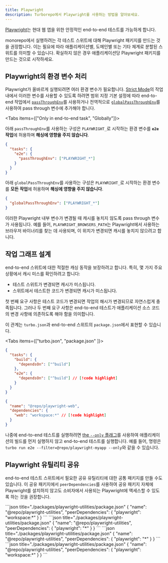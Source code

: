 ```yaml
---
title: Playwright
description: Turborepo에서 Playwright를 사용하는 방법을 알아보세요.
---
```



[Playwright](https://playwright.dev/)는 현대 웹 앱을 위한 안정적인 end-to-end 테스트를 가능하게 합니다.

monorepo에서 실행하려는 각 테스트 스위트에 대해 Playwright 패키지를 만드는 것을 권장합니다. 이는 필요에 따라 애플리케이션별, 도메인별 또는 기타 체계로 분할된 스위트를 의미할 수 있습니다. 확실하지 않은 경우 애플리케이션당 Playwright 패키지를 만드는 것으로 시작하세요.

## Playwright의 환경 변수 처리

Playwright가 올바르게 실행되려면 여러 환경 변수가 필요합니다. [Strict Mode](/docs/crafting-your-repository/using-environment-variables#strict-mode)의 작업 내에서 이러한 변수를 사용할 수 있도록 하려면 범위 지정 기본 설정에 따라 end-to-end 작업에서 [`passThroughEnv`](/docs/reference/configuration#passthroughenv)를 사용하거나 전역적으로 [`globalPassThroughEnv`](/docs/reference/configuration#globalpassthroughenv)를 사용하여 pass through 변수에 추가해야 합니다.

<Tabs items={["Only in end-to-end task", "Globally"]}>

<Tab value="Only in end-to-end task">

아래 `passThroughEnv`를 사용하는 구성은 `PLAYWRIGHT_`로 시작하는 환경 변수를 **`e2e` 작업**에 허용하며 **해싱에 영향을 주지 않습니다**.

```json title="./turbo.json"
{
  "tasks": {
    "e2e": {
      "passThroughEnv": ["PLAYWRIGHT_*"]
    }
  }
}
```

</Tab>
<Tab value="Globally">

아래 `globalPassThroughEnv`를 사용하는 구성은 `PLAYWRIGHT_`로 시작하는 환경 변수를 **모든 작업**에 허용하며 **해싱에 영향을 주지 않습니다**.

```json title="./turbo.json"
{
  "globalPassThroughEnv": ["PLAYWRIGHT_*"]
}
```

</Tab>

</Tabs>

이러한 Playwright 내부 변수가 변경될 때 캐시를 놓치지 않도록 pass through 변수가 사용됩니다. 예를 들어, `PLAYWRIGHT_BROWSERS_PATH`는 Playwright에서 사용하는 브라우저 바이너리를 찾는 데 사용되며, 이 위치가 변경되면 캐시를 놓치지 않으려고 합니다.

## 작업 그래프 설계

end-to-end 스위트에 대한 적절한 캐싱 동작을 보장하려고 합니다. 특히, 몇 가지 주요 상황에서 캐시 미스를 확인하려고 합니다:

- 테스트 스위트가 변경되면 캐시가 미스됩니다.
- 스위트에서 테스트한 코드가 변경되면 캐시가 미스됩니다.

첫 번째 요구 사항은 테스트 코드가 변경되면 작업의 해시가 변경되므로 자연스럽게 충족됩니다. 그러나 두 번째 요구 사항은 end-to-end 테스트가 애플리케이션 소스 코드의 변경 사항에 의존하도록 해야 함을 의미합니다.

이 관계는 `turbo.json`과 end-to-end 스위트의 `package.json`에서 표현할 수 있습니다.

<Tabs items={["turbo.json", "package.json" ]}>

<Tab value="turbo.json">

```json title="./turbo.json"
{
  "tasks": {
    "build": {
      "dependsOn": ["^build"]
    },
    "e2e": {
      "dependsOn": ["^build"] // [!code highlight]
    }
  }
}
```

</Tab>

<Tab value="package.json">

```json title="./tooling/playwright-web/package.json"
{
  "name": "@repo/playwright-web",
  "dependencies": {
    "web": "workspace:*" // [!code highlight]
  }
}
```

</Tab>

</Tabs>

나중에 end-to-end 테스트를 실행하려면 [the `--only` 플래그](/docs/reference/run#--only)를 사용하여 애플리케이션의 빌드를 먼저 실행하지 않고 end-to-end 테스트를 실행합니다. 예를 들어, 명령은 `turbo run e2e --filter=@repo/playwright-myapp --only`와 같을 수 있습니다.

## Playwright 유틸리티 공유

end-to-end 테스트 스위트에서 필요한 공유 유틸리티에 대한 공통 패키지를 만들 수도 있습니다. 이 공유 패키지에서 `peerDependencies`를 사용하여 공유 패키지 자체에 Playwright를 설치하지 않고도 소비자에서 사용되는 Playwright에 액세스할 수 있도록 하는 것을 권장합니다.

<PackageManagerTabs>

<Tab value="pnpm">
```json title="./packages/playwright-utilities/package.json"
{
  "name": "@repo/playwright-utilities",
  "peerDependencies": {
    "playwright": "workspace:*"
}
}
```
</Tab>

<Tab value="yarn">
```json title="./packages/playwright-utilities/package.json"
{
  "name": "@repo/playwright-utilities",
  "peerDependencies": {
    "playwright": "*"
}
}
```
</Tab>

<Tab value="npm">
```json title="./packages/playwright-utilities/package.json"
{
  "name": "@repo/playwright-utilities",
  "peerDependencies": {
    "playwright": "*"
  }
}
```

</Tab>

<Tab value="bun (Beta)">
```json title="./packages/playwright-utilities/package.json"
{
  "name": "@repo/playwright-utilities",
  "peerDependencies": {
    "playwright": "workspace:*"
  }
}
```
</Tab>

</PackageManagerTabs>
